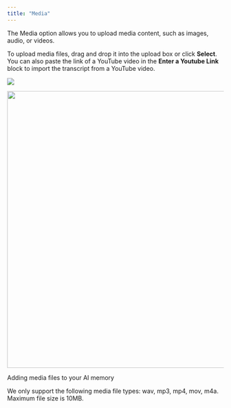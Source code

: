 ```yaml
---
title: "Media"
---
```


The Media option allows you to upload media content, such as images, audio, or videos.

To upload media files, drag and drop it into the upload box or click **Select**. You can also paste the link of a YouTube video in the **Enter a Youtube Link** block to import the transcript from a YouTube video.

![](image.png)

<img height="644" width="1190" src="https://files.gitbook.com/v0/b/gitbook-x-prod.appspot.com/o/spaces%2FdbMN7r709l6jIY1z4OHN%2Fuploads%2Ff1RBBR371JHVbQFBkXlb%2F%5BPAI%5D%20Memory%20Upload%20Adding%20Media.gif?alt=media&token=3f2f5a92-7485-4798-8a54-06f6d39eec0f" />

Adding media files to your AI memory

We only support the following media file types: wav, mp3, mp4, mov, m4a. Maximum file size is 10MB.
